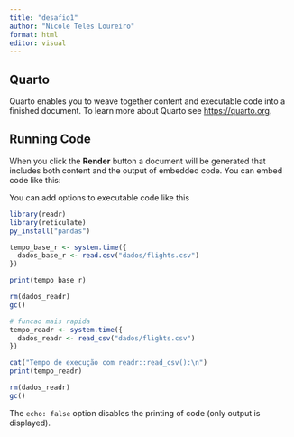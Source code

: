 ---
title: "desafio1"
author: "Nicole Teles Loureiro"
format: html
editor: visual
---

## Quarto

Quarto enables you to weave together content and executable code into a finished document. To learn more about Quarto see <https://quarto.org>.

## Running Code

When you click the **Render** button a document will be generated that includes both content and the output of embedded code. You can embed code like this:



You can add options to executable code like this

```{r}
library(readr)
library(reticulate)
py_install("pandas")
```

```{r}
tempo_base_r <- system.time({
  dados_base_r <- read.csv("dados/flights.csv")
})

print(tempo_base_r)

rm(dados_readr)
gc()
```

```{r}

# funcao mais rapida
tempo_readr <- system.time({
  dados_readr <- read_csv("dados/flights.csv")
})

cat("Tempo de execução com readr::read_csv():\n")
print(tempo_readr)

rm(dados_readr)
gc()
```

The `echo: false` option disables the printing of code (only output is displayed).
